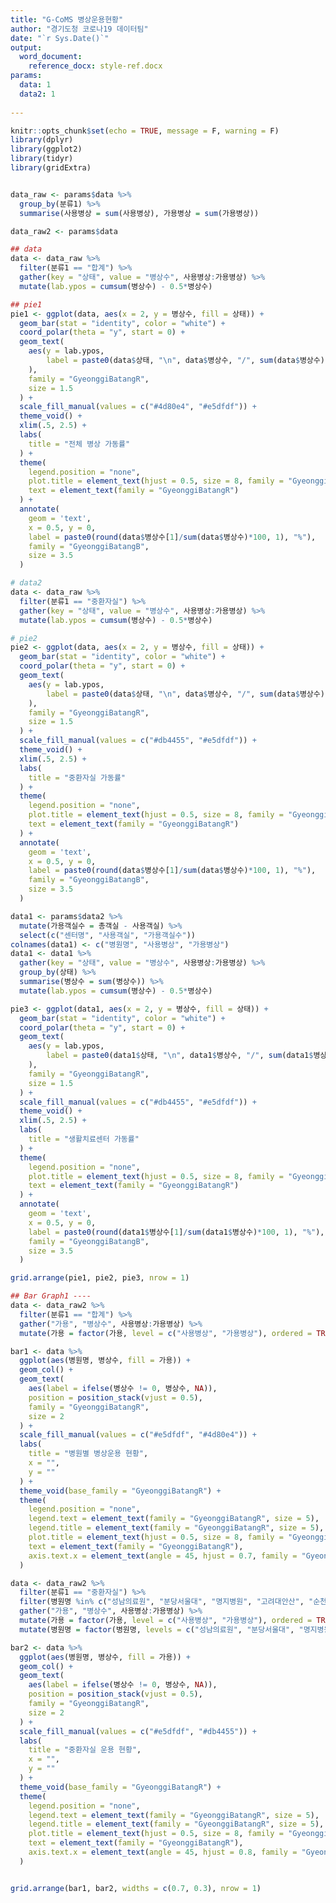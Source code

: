 ```yaml
---
title: "G-CoMS 병상운용현황"
author: "경기도청 코로나19 데이터팀"
date: "`r Sys.Date()`"
output:
  word_document:
    reference_docx: style-ref.docx
params:
  data: 1
  data2: 1
 
---
```

  


```r
knitr::opts_chunk$set(echo = TRUE, message = F, warning = F)
library(dplyr)
library(ggplot2)
library(tidyr)
library(gridExtra)


data_raw <- params$data %>%
  group_by(분류1) %>%
  summarise(사용병상 = sum(사용병상), 가용병상 = sum(가용병상)) 

data_raw2 <- params$data
```

```r
## data
data <- data_raw %>%
  filter(분류1 == "합계") %>%
  gather(key = "상태", value = "병상수", 사용병상:가용병상) %>%
  mutate(lab.ypos = cumsum(병상수) - 0.5*병상수)

## pie1
pie1 <- ggplot(data, aes(x = 2, y = 병상수, fill = 상태)) +
  geom_bar(stat = "identity", color = "white") +
  coord_polar(theta = "y", start = 0) +
  geom_text(
    aes(y = lab.ypos, 
        label = paste0(data$상태, "\n", data$병상수, "/", sum(data$병상수))
    ),
    family = "GyeonggiBatangR",
    size = 1.5
  ) +
  scale_fill_manual(values = c("#4d80e4", "#e5dfdf")) +
  theme_void() +
  xlim(.5, 2.5) +
  labs(
    title = "전체 병상 가동률"
  ) +
  theme(
    legend.position = "none",
    plot.title = element_text(hjust = 0.5, size = 8, family = "GyeonggiBatangB"),
    text = element_text(family = "GyeonggiBatangR")
  ) +
  annotate(
    geom = 'text', 
    x = 0.5, y = 0, 
    label = paste0(round(data$병상수[1]/sum(data$병상수)*100, 1), "%"),
    family = "GyeonggiBatangB",
    size = 3.5
  )

# data2
data <- data_raw %>%
  filter(분류1 == "중환자실") %>%
  gather(key = "상태", value = "병상수", 사용병상:가용병상) %>%
  mutate(lab.ypos = cumsum(병상수) - 0.5*병상수)

# pie2
pie2 <- ggplot(data, aes(x = 2, y = 병상수, fill = 상태)) +
  geom_bar(stat = "identity", color = "white") +
  coord_polar(theta = "y", start = 0) +
  geom_text(
    aes(y = lab.ypos, 
        label = paste0(data$상태, "\n", data$병상수, "/", sum(data$병상수))
    ),
    family = "GyeonggiBatangR",
    size = 1.5
  ) +
  scale_fill_manual(values = c("#db4455", "#e5dfdf")) +
  theme_void() +
  xlim(.5, 2.5) +
  labs(
    title = "중환자실 가동률"
  ) +
  theme(
    legend.position = "none",
    plot.title = element_text(hjust = 0.5, size = 8, family = "GyeonggiBatangB"),
    text = element_text(family = "GyeonggiBatangR")
  ) +
  annotate(
    geom = 'text', 
    x = 0.5, y = 0, 
    label = paste0(round(data$병상수[1]/sum(data$병상수)*100, 1), "%"),
    family = "GyeonggiBatangB",
    size = 3.5
  )

data1 <- params$data2 %>%
  mutate(가용객실수 = 총객실 - 사용객실) %>%
  select(c("센터명", "사용객실", "가용객실수"))
colnames(data1) <- c("병원명", "사용병상", "가용병상")
data1 <- data1 %>%
  gather(key = "상태", value = "병상수", 사용병상:가용병상) %>%
  group_by(상태) %>%
  summarise(병상수 = sum(병상수)) %>%
  mutate(lab.ypos = cumsum(병상수) - 0.5*병상수)

pie3 <- ggplot(data1, aes(x = 2, y = 병상수, fill = 상태)) +
  geom_bar(stat = "identity", color = "white") +
  coord_polar(theta = "y", start = 0) +
  geom_text(
    aes(y = lab.ypos, 
        label = paste0(data1$상태, "\n", data1$병상수, "/", sum(data1$병상수))
    ),
    family = "GyeonggiBatangR",
    size = 1.5
  ) +
  scale_fill_manual(values = c("#db4455", "#e5dfdf")) +
  theme_void() +
  xlim(.5, 2.5) +
  labs(
    title = "생활치료센터 가동률"
  ) +
  theme(
    legend.position = "none",
    plot.title = element_text(hjust = 0.5, size = 8, family = "GyeonggiBatangB"),
    text = element_text(family = "GyeonggiBatangR")
  ) +
  annotate(
    geom = 'text', 
    x = 0.5, y = 0, 
    label = paste0(round(data1$병상수[1]/sum(data1$병상수)*100, 1), "%"),
    family = "GyeonggiBatangB",
    size = 3.5
  )

grid.arrange(pie1, pie2, pie3, nrow = 1)
```

```r
## Bar Graph1 ----
data <- data_raw2 %>%
  filter(분류1 == "합계") %>%
  gather("가용", "병상수", 사용병상:가용병상) %>%
  mutate(가용 = factor(가용, level = c("사용병상", "가용병상"), ordered = TRUE))

bar1 <- data %>%
  ggplot(aes(병원명, 병상수, fill = 가용)) +
  geom_col() +
  geom_text(
    aes(label = ifelse(병상수 != 0, 병상수, NA)), 
    position = position_stack(vjust = 0.5),
    family = "GyeonggiBatangR",
    size = 2
  ) +
  scale_fill_manual(values = c("#e5dfdf", "#4d80e4")) +
  labs(
    title = "병원별 병상운용 현황",
    x = "",
    y = ""
  ) +
  theme_void(base_family = "GyeonggiBatangR") +
  theme(
    legend.position = "none",
    legend.text = element_text(family = "GyeonggiBatangR", size = 5),
    legend.title = element_text(family = "GyeonggiBatangR", size = 5),
    plot.title = element_text(hjust = 0.5, size = 8, family = "GyeonggiBatangB"),
    text = element_text(family = "GyeonggiBatangR"),
    axis.text.x = element_text(angle = 45, hjust = 0.7, family = "GyeonggiBatangR", size = 5),
  )

data <- data_raw2 %>%
  filter(분류1 == "중환자실") %>%
  filter(병원명 %in% c("성남의료원", "분당서울대", "명지병원", "고려대안산", "순천향부천", "아주대병원", "한림대성심", "일산병원")) %>%
  gather("가용", "병상수", 사용병상:가용병상) %>%
  mutate(가용 = factor(가용, level = c("사용병상", "가용병상"), ordered = TRUE)) %>%
  mutate(병원명 = factor(병원명, levels = c("성남의료원", "분당서울대", "명지병원", "고려대안산", "순천향부천", "아주대병원", "한림대성심", "일산병원")))

bar2 <- data %>%
  ggplot(aes(병원명, 병상수, fill = 가용)) +
  geom_col() +
  geom_text(
    aes(label = ifelse(병상수 != 0, 병상수, NA)), 
    position = position_stack(vjust = 0.5),
    family = "GyeonggiBatangR",
    size = 2
  ) +
  scale_fill_manual(values = c("#e5dfdf", "#db4455")) +
  labs(
    title = "중환자실 운용 현황",
    x = "",
    y = ""
  ) +
  theme_void(base_family = "GyeonggiBatangR") +
  theme(
    legend.position = "none",
    legend.text = element_text(family = "GyeonggiBatangR", size = 5),
    legend.title = element_text(family = "GyeonggiBatangR", size = 5),
    plot.title = element_text(hjust = 0.5, size = 8, family = "GyeonggiBatangB"),
    text = element_text(family = "GyeonggiBatangR"),
    axis.text.x = element_text(angle = 45, hjust = 0.8, family = "GyeonggiBatangR", size = 5)
  )


grid.arrange(bar1, bar2, widths = c(0.7, 0.3), nrow = 1)
```